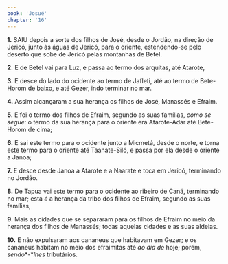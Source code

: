 ```yaml
---
book: 'Josué'
chapter: '16'
---
```


**1.** SAIU depois a sorte dos filhos de José, desde o Jordão, na direção de Jericó, junto às águas de Jericó, para o oriente, estendendo-se pelo deserto que sobe de Jericó pelas montanhas de Betel.

**2.** E de Betel vai para Luz, e passa ao termo dos arquitas, até Atarote,

**3.** E desce do lado do ocidente ao termo de Jafleti, até ao termo de Bete-Horom de baixo, e até Gezer, indo terminar no mar.

**4.** Assim alcançaram a sua herança os filhos de José, Manassés e Efraim.

**5.** E foi o termo dos filhos de Efraim, segundo as suas famílias, *como se segue:* o termo da sua herança para o oriente era Atarote-Adar até Bete-Horom de cima;

**6.** E sai este termo para o ocidente junto a Micmetá, desde o norte, e torna este termo para o oriente até Taanate-Siló, e passa por ela desde o oriente a Janoa;

**7.** E desce desde Janoa a Atarote e a Naarate e toca em Jericó, terminando no Jordão.

**8.** De Tapua vai este termo para o ocidente ao ribeiro de Caná, terminando no mar; esta *é* a herança da tribo dos filhos de Efraim, segundo as suas famílias,

**9.** Mais as cidades que se separaram para os filhos de Efraim no meio da herança dos filhos de Manassés; todas aquelas cidades e as suas aldeias.

**10.** E não expulsaram aos cananeus que habitavam em Gezer; e os cananeus habitam no meio dos efraimitas até *ao dia de* hoje; porém, *sendo**-**lhes* tributários.